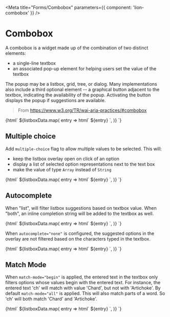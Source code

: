 

<Meta title="Forms/Combobox" parameters={{ component: 'lion-combobox' }} />

# Combobox

A combobox is a widget made up of the combination of two distinct elements:

- a single-line textbox
- an associated pop-up element for helping users set the value of the textbox

The popup may be a listbox, grid, tree, or dialog. Many implementations also include a third optional element -- a graphical button adjacent to the textbox, indicating the availability of the popup. Activating the button displays the popup if suggestions are available.

> From https://www.w3.org/TR/wai-aria-practices/#combobox

<Preview>
  <Story name="Combobox">
    {html`
      <lion-combobox name="combo" label="Default">
        ${listboxData.map(
          entry => html`
            <lion-option value="${entry}">${entry}</lion-option>
          `,
        )}
      </lion-combobox>
    `}
  </Story>
</Preview>

## Multiple choice

Add `multiple-choice` flag to allow multiple values to be selected.
This will:

- keep the listbox overlay open on click of an option
- display a list of selected option representations next to the text box
- make the value of type `Array` instead of `String`

<Preview>
  <Story name="Multiple choice">
    {html`
      <lion-combobox name="combo" label="Multiple" multiple-choice>
        ${listboxData.map(
          entry => html`
            <lion-option value="${entry}">${entry}</lion-option>
          `,
        )}
      </lion-combobox>
    `}
  </Story>
</Preview>

## Autocomplete

When "list", will filter listbox suggestions based on textbox value.
When "both", an inline completion string will be added to the textbox as well.

<Preview>
  <Story name="Autocomplete list">
    {html`
      <lion-combobox name="combo" label="Autocomplete 'list'" autocomplete="list">
        ${listboxData.map(
          entry => html`
            <lion-option value="${entry}">${entry}</lion-option>
          `,
        )}
      </lion-combobox>
    `}
  </Story>
</Preview>

When `autocomplete="none"` is configured, the suggested options in the overlay are not filtered
based on the characters typed in the textbox.

<Preview>
  <Story name="Autocomplete none">
    {html`
      <lion-combobox name="combo" label="Autocomplete 'none'" autocomplete="none">
        ${listboxData.map(
          entry => html`
            <lion-option value="${entry}">${entry}</lion-option>
          `,
        )}
      </lion-combobox>
    `}
  </Story>
</Preview>

## Match Mode

When `match-mode="begin"` is applied, the entered text in the textbox only filters
options whose values begin with the entered text. For instance, the entered text 'ch' will match
with value 'Chard', but not with 'Artichoke'.
By default `match-mode="all"` is applied. This will also match parts of a word.
So 'ch' will both match 'Chard' and 'Artichoke'.

<Preview>
  <Story name="Match Mode">
    {html`
      <lion-combobox name="combo" label="Match Mode 'begin'" match-mode="begin">
        ${listboxData.map(
          entry => html`
            <lion-option value="${entry}">${entry}</lion-option>
          `,
        )}
      </lion-combobox>
    `}
  </Story>
</Preview>
